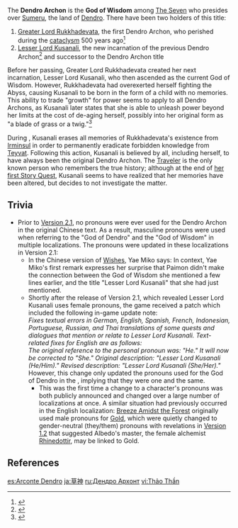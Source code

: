 {{Terminology Infobox
|region = Sumeru
}}
The '''Dendro Archon''' is the '''God of Wisdom''' among [[The Seven]] who presides over [[Sumeru]], the land of [[Dendro]]. There have been two holders of this title:
# [[Greater Lord Rukkhadevata]], the first Dendro Archon, who perished during the [[cataclysm]] 500 years ago<ref>{{Ref/Quest|Further Observation}}</ref>
# [[Lesser Lord Kusanali]], the new incarnation of the previous Dendro Archon<ref>{{Ref/Quest|Where the Boat of Consciousness Lies}}</ref> and successor to the Dendro Archon title

Before her passing, Greater Lord Rukkhadevata created her next incarnation, Lesser Lord Kusanali, who then ascended as the current God of Wisdom. However, Rukkhadevata had overexerted herself fighting the Abyss, causing Kusanali to be born in the form of a child with no memories. This ability to trade "growth" for power seems to apply to all Dendro Archons, as Kusanali later states that she is able to unleash power beyond her limits at the cost of de-aging herself, possibly into her original form as "a blade of grass or a twig."<ref>{{Ref/Quest|What Shape Does the Self Hold}}</ref>

During {{Quest|Where the Boat of Consciousness Lies}}, Kusanali erases all memories of Rukkhadevata's existence from [[Irminsul]] in order to permanently eradicate forbidden knowledge from [[Teyvat]]. Following this action, Kusanali is believed by all, including herself, to have always been the original Dendro Archon. The [[Traveler]] is the only known person who remembers the true history; although at the end of [[Lingering Warmth|her first Story Quest]], Kusanali seems to have realized that her memories have been altered, but decides to not investigate the matter.

==Trivia==
* Prior to [[Version 2.1]], no pronouns were ever used for the Dendro Archon in the original Chinese text. As a result, masculine pronouns were used when referring to the "God of Dendro" and the "God of Wisdom" in multiple localizations. The pronouns were updated in these localizations in Version 2.1:
** In the Chinese version of [[Wishes (Quest)|Wishes]], Yae Miko says: {{Lang|"Oh, so it wasn't clear to you guys yet? 'Lesser Lord Kusanali' is precisely the god whom the people of Sumeru place their faith in; it's the Sumeru people's term of endearment for her."|zh=欸，原来你们还不清楚吗，「小吉祥草王」便是须弥所信仰的神明，是须弥人对她的爱称。}} In context, Yae Miko's first remark expresses her surprise that Paimon didn't make the connection between the God of Wisdom she mentioned a few lines earlier, and the title "Lesser Lord Kusanali" that she had just mentioned.
** Shortly after the release of Version 2.1, which revealed Lesser Lord Kusanali uses female pronouns, the game received a patch which included the following in-game update note:<br>''Fixes textual errors in German, English, Spanish, French, Indonesian, Portuguese, Russian, and Thai translations of some quests and dialogues that mention or relate to Lesser Lord Kusanali. Text-related fixes for English are as follows:<br>The original reference to the personal pronoun was: "He." It will now be corrected to "She." Original description: "Lesser Lord Kusanali (He/Him)." Revised description: "Lesser Lord Kusanali (She/Her)."''<br>However, this change only updated the pronouns used for the God of Dendro in the {{Quest|Solitary Fragrance}}, implying that they were one and the same.
*** This was the first time a change to a character's pronouns was both publicly announced and changed over a large number of localizations at once. A similar situation had previously occurred in the English localization: [[Breeze Amidst the Forest]] originally used male pronouns for [[Gold]], which were quietly changed to gender-neutral (they/them) pronouns with revelations in [[Version 1.2]] that suggested Albedo's master, the female alchemist [[Rhinedottir]], may be linked to Gold.

==References==
{{Reflist}}

[[es:Arconte Dendro]]
[[ja:草神]]
[[ru:Дендро Архонт]]
[[vi:Thảo Thần]]